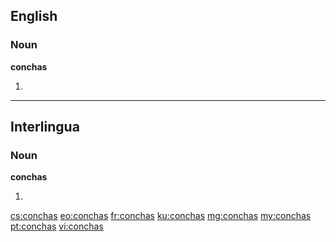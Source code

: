 ==English==

===Noun===
'''conchas'''

# {{plural of|concha}}

----

==Interlingua==

===Noun===
'''conchas'''

# {{plural of|concha|lang=ia}}

[[cs:conchas]]
[[eo:conchas]]
[[fr:conchas]]
[[ku:conchas]]
[[mg:conchas]]
[[my:conchas]]
[[pt:conchas]]
[[vi:conchas]]